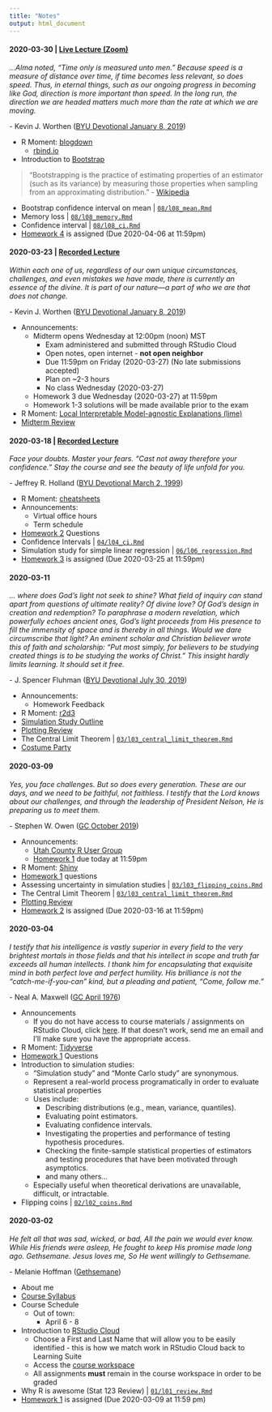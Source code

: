 ```yaml
---
title: "Notes"
output: html_document
---
```


<!--
Schedule:
2019-09-30: In class midterm review
2019-10-02: Midterm due. class canceled 
2019-10-07: Finish BS. Introduce permutations (lecture 10) HW 4 is due. HW 5 is assigned.
2019-10-09: Further permutations (finish lecture 10)
2019-10-14: HW 5 is due. Tidyverse examples. 
2019-10-16 (family pictures): Final review (TAs handle the review)
2019-10-21: Last day of class; final exam due; class canceled

Possible R Moments:
- opencpu
- htmlwidgets
- RMarkdown
- h2o
- drake
- charlatan


#### 2018-10-18

*My God hath been my support; he hath led me through mine afflictions in the 
wilderness; and he hath preserved me upon the waters of the great deep. He hath 
filled me with his love, even unto the consuming of my flesh. He hath confounded 
mine enemies, unto the causing of them to quake before me.*

\- [2 Nephi 4:20-22](https://www.lds.org/scriptures/bofm/2-ne/4.20-22)

+ Announcements
  + Final exam starts tomorrow at 8am and is due Monday (2018-10-22) at 11:59pm
  + No class on Tuesday (2018-10-23)
+ R Moment: [Hands-On Programming with R](https://rstudio-education.github.io/hopr/index.html)
+ Intro to the [Tidyverse](https://www.tidyverse.org)

![](data-science-workflow.png)

  + [Data sets](https://www.kaggle.com/datasets)
  + [NBA EDA](https://github.com/byu-stat-223/nba-players)
  + [Google Playstore EDA](https://github.com/byu-stat-223/google-playstore)


#### 2019-04-15

*Considering the Savior’s great promise for peace in this life and eternal life 
in the life to come, discipleship is a price worth paying. It is a price we cannot 
afford not to pay. By measure, the requirements of discipleship are much, much 
less than the promised blessings.*

\- James E. Faust ([GC October 2006](https://www.lds.org/general-conference/2006/10/discipleship?lang=eng){target="_blank"})

+ Announcements:
  + Final exam opens 6:00pm Today
    + Exam administered and submitted through RStudio Cloud
    + Open notes, open internet - not open neighbor
    + Due 11:59pm on Wednesday (2019-04-17)
    + No class on Wednesday (2019-04-17)
    + Plan on ~2-3 hours
+ R Moment: [rvest](https://rvest.tidyverse.org/index.html){target="_blank"}
+ [Practice Final](https://rstudio.cloud/spaces/12013/project/307411){target="_blank"}
+ Installing R and RStudio
  + [R](https://cran.r-project.org/){target="_blank}
  + [RStudio](https://www.rstudio.com/products/rstudio/download/#download){target="_blank}

#### 2019-12-09

*The Lord is with us, mindful of us and blessing us in ways only He can do.
Prayer can call down the strength and the revelation that we need to center our
thoughts on Jesus Christ and His atoning sacrifice. The Lord knew that at times
we would feel fear. I have been there and so have you, which is why the
scriptures are replete with the Lord’s counsel: “Be of good cheer, and do not
fear.”*

\- Ronald A. Rasband ([GC October
2018](https://www.lds.org/general-conference/2018/10/be-not-troubled?lang=eng){target="_blank"})

+ Announcements:
  + Final exam opens at 6:30pm today
    + Exam administered and submitted through RStudio Cloud
    + Open notes, open internet - not open neighbor
    + No class on Wednesday (2019-12-11)
    + Due 11:59pm on Wednesday (2019-12-11)
    + Plan on ~2-3 hours
+ R Moment: [Plumber](https://www.rplumber.io/){target="_blank"}
+ [Homework 5](https://rstudio.cloud/spaces/36306/project/664618){target="_blank"} Questions
+ [Enter the Tidyverse](https://www.tidyverse.org/){target="_blank"}

    ![](data-science-workflow.png)

  + [Tidy Tuesday Data](https://github.com/rfordatascience/tidytuesday){target="_blank"}

#### 2019-12-04

*Considering the Savior’s great promise for peace in this life and eternal life 
in the life to come, discipleship is a price worth paying. It is a price we cannot 
afford not to pay. By measure, the requirements of discipleship are much, much 
less than the promised blessings.*

\- James E. Faust ([GC October 2006](https://www.lds.org/general-conference/2006/10/discipleship?lang=eng){target="_blank"})

+ Announcements:
  + Final exam opens 6:30pm Monday, 2019-12-09
    + Exam administered and submitted through RStudio Cloud
    + Open notes, open internet - not open neighbor
    + Due 11:59pm on Wednesday (2019-12-11)
    + Plan on ~2-3 hours
+ R Moment: [h2o](https://www.h2o.ai/){target="_blank"}
+ Midterm results:
  ![](exam-1-grade-distribution.png)
+ [Homework 5](https://rstudio.cloud/spaces/36306/project/664618){target="_blank"} Questions
+ [Exam Review](https://rstudio.cloud/spaces/36306/project/664665){target="_blank"}
  + Exam 5: Movies
  + Exam 4: General Conference
  
  
#### 2020-02-12
- RStudio Connect / Quickstart R moment
- Midterm solutions / grades
- Tidyverse day

#### 2020-02-18
- Bootstrapping and permutation testing - relationship and comparison

#### 2020-02-19
- Tidy non-parametrics (infer package)

#### 2020-02-24
- Final exam review

#### 2020-02-26
- Class canceled for exam

#### 2020-02-19

<iframe src="https://drive.google.com/file/d/1skjOSrn2xTRha_xDiGb9Cdm-xGV5sILf/preview" width="640" height="480"></iframe>

#### 2020-02-18

<iframe src="https://drive.google.com/file/d/1Z2cQInRqGnUXsgygJDwmySOjnU3MlTG0/preview" width="640" height="480"></iframe>

#### 2020-02-12

*Considering the Savior’s great promise for peace in this life and eternal life 
in the life to come, discipleship is a price worth paying. It is a price we cannot 
afford not to pay. By measure, the requirements of discipleship are much, much 
less than the promised blessings.*

\- James E. Faust ([GC October 2006](https://www.lds.org/general-conference/2006/10/discipleship?lang=eng){target="_blank"})

+ Announcements
  + [Domo Hackathon](domo-hackathon.png)
  + Lecture videos for next week will be posted on the course website
  + Optional TA labs next Tuesday and Wednesday, 3:00-4:30pm in 2104 JKB
  + Final exam
    + Exam administered and submitted through RStudio Cloud
    + Open notes, open internet - **not open neighbor**
    + Plan on ~2-3 hours
    + Review in class Monday, February 24
    + Exam opens ~6:30pm on February 24
    + Exam due 11:59pm on Wednesday (2020-02-26) (No late submissions accepted)
    + No class Wendesday (2020-02-26)
+ R Moment: [RStudio Connect](https://rstudio.com/products/connect/){target="_blank"} & [RStudio Quickstart](https://rstudio.com/products/quickstart/){target="_blank"}
+ [Homework 5](https://rstudio.cloud/spaces/44710/project/816502){target="_blank"} Questions
+ Midterm Grades  
![](exam-1-grade-distribution.png)
+ [Enter the Tidyverse](https://www.tidyverse.org/){target="_blank"}  
![](data-science-workflow.png)
+ [Tidy Tuesday Data](https://github.com/rfordatascience/tidytuesday){target="_blank"}

#### 2020-02-10

*Our present and our future will be happier if we are all always conscious of
the future. As we make current decisions we should always be asking "where will
this lead?"*

\- Dallin H. Oaks ([GC April
2019](https://www.lds.org/general-conference/2019/04/media/session_3_talk_8/6023569787001?lang=eng){target="_blank"})

+ Announcements:
  + Upcoming schedule
  + [Homework 4](https://rstudio.cloud/spaces/44710/project/816501){target="_blank"} due tonight at 11:59pm
+ R Moment: [Plumber](https://www.rplumber.io/){target="_blank"}
+ Introduction to [Permutation Tests](https://en.wikipedia.org/wiki/Resampling_(statistics)#Permutation_tests){target="_blank"}
![Hypothesis testing visualization](hypothesis-testing.png)

+ [There is only one test](http://allendowney.blogspot.com/2016/06/there-is-still-only-one-test.html){target="_blank"}
  + Brothers | [`10/l10_brothers.Rmd`](https://rstudio.cloud/spaces/54745/project/996769){target="_blank"}
  + Faithful | [`10/l10_faithful.Rmd`](https://rstudio.cloud/spaces/54745/project/996769){target="_blank"}
  + GPA | [`10/l10_gpa.Rmd`](https://rstudio.cloud/spaces/54745/project/996769){target="_blank"}
+ [Homework 5](https://rstudio.cloud/spaces/44710/project/816502){target="_blank"} Assigned (Due 2020-12-19 at 11:59pm)

#### 2020-02-05

*Chidi, here's the thing with stuff. You can look at a problem from every angle
and drive yourself crazy, but sometimes, you just gotta huck a Molotov cocktail
at a drone and see what happens... I mean, where I'm from, most things blow up
eventually. So I learned that when something dope comes along, you gotta lock it
down. If you're always frozen in fear and taking too long to think about what to
do, you'll miss your opportunity and maybe get sucked into the propeller of a
swamp boat.*

\- Jason Mendoza ([The Good Place S4
E09](https://en.wikipedia.org/wiki/The_Good_Place){target="_blank"})

+ Announcements
  + [RStudio, PBC](https://blog.rstudio.com/2020/01/29/rstudio-pbc){target="_blank"}
  + Grading for midterm is ongoing and will be discussed next week
  + Midterm solutions will be provided next week
+ R Moment: [goodshirt](https://github.com/adam-gruer/goodshirt){target="_blank"} and [bortles](https://github.com/adam-gruer/bortles){target="_blank"}
+ [Homework 4](https://rstudio.cloud/spaces/44710/project/816501){target="_blank"} Questions
+ Bootstrap Continued
  + Bootstrap coverage | [`09/l09_bs_coverage.Rmd`](https://rstudio.cloud/spaces/54745/project/996769){target="_blank"}
  + Bootstrap troubles | [`09/l09_bs_troubles.Rmd`](https://rstudio.cloud/spaces/54745/project/996769){target="_blank"}

<!--
#### 2019-11-18

*Your struggles do not define you, but they can refine you.*

\- Reyna I. Aburto (GC October 2019)

+ Announcements
  + Exam 1 opens today at approximately 6:30pm
  + Exam administered and submitted through RStudio Cloud
  + Open notes, open internet - **not open neighbor**
  + Due 11:59pm on Wednesday (2019-11-20) (No late submissions accepted)
  + Plan on ~2-3 hours
  + No class Wednesday (2019-11-20)
+ R Moment: [reticulate](https://rstudio.github.io/reticulate/){target="_blank"}
+ [Homework 4](https://rstudio.cloud/spaces/36306/project/664614){target="_blank"} Questions
+ [Exam Review](https://rstudio.cloud/spaces/36306/project/664663){target="_blank"}
  + Exam 3: Late
  + Exam 5: E-commerce
  + Exam 4: Mike Trout

#### 2019-11-13 | [**Live Lecture (Zoom)**](https://byu.zoom.us/j/446827791){target="_blank"}

*...Alma noted, “Time only is measured unto men.” Because speed is a measure of
distance over time, if time becomes less relevant, so does speed. Thus, in
eternal things, such as our ongoing progress in becoming like God, direction is
more important than speed. In the long run, the direction we are headed matters
much more than the rate at which we are moving.*

\- Kevin J. Worthen ([BYU Devotional January 8,
2019](https://speeches.byu.edu/talks/kevin-j-worthen_knowing-who-you-are/){target="_blank"})

+ Announcements:
  + Exam 1 opens a on Monday (2019-11-18)
    + In class review on Monday (2019-11-18)
    + Exam administered and submitted through RStudio Cloud
    + Open notes, open internet - **not open neighbor**
    + Due 11:59pm on Wednesday (2019-11-20) (No late submissions accepted)
    + Plan on ~2-3 hours
    + No class Wednesday (2019-11-20)
+ R Moment: [blogdown](https://bookdown.org/yihui/blogdown/){target="_blank"}
  + [rbind.io](https://support.rbind.io/about/)
+ [Hypothesis Testing](https://rstudio.cloud/spaces/54745/project/996769){target="_blank"} (`05/l05_mean.Rmd`)
+ Introduction to [Bootstrap](https://en.wikipedia.org/wiki/Bootstrapping_(statistics)){target="_blank"}

    "Bootstrapping is the practice of estimating properties of an estimator
    (such as its variance) by measuring those properties when sampling from an
    approximating distribution." -
    [Wikipedia](https://en.wikipedia.org/wiki/Bootstrapping_(statistics)){target="_blank"}

  + [Bootstrap confidence interval on mean](https://rstudio.cloud/spaces/54745/project/996769){target="_blank"}
(`08/l08_mean.Rmd`)
  + [Memory loss](https://rstudio.cloud/spaces/54745/project/996769){target="_blank"}
(`08/l08_memory.Rmd`)
  + [Confidence interval](https://rstudio.cloud/spaces/54745/project/996769){target="_blank"}
(`08/l08_ci.Rmd`)
+ [Homework 4](https://rstudio.cloud/spaces/36306/project/664614){target="_blank"} is assigned (due 2019-11-25 at 11:59pm)
-->

#### 2020-03-30 | [**Live Lecture (Zoom)**](https://byu.zoom.us/j/446827791){target="_blank"}

*...Alma noted, “Time only is measured unto men.” Because speed is a measure of
distance over time, if time becomes less relevant, so does speed. Thus, in
eternal things, such as our ongoing progress in becoming like God, direction is
more important than speed. In the long run, the direction we are headed matters
much more than the rate at which we are moving.*

\- Kevin J. Worthen ([BYU Devotional January 8,
2019](https://speeches.byu.edu/talks/kevin-j-worthen_knowing-who-you-are/){target="_blank"})

+ R Moment: [blogdown](https://bookdown.org/yihui/blogdown/){target="_blank"}
  + [rbind.io](https://support.rbind.io/about/)

+ Introduction to [Bootstrap](https://en.wikipedia.org/wiki/Bootstrapping_(statistics)){target="_blank"}

> "Bootstrapping is the practice of estimating properties of an estimator
(such as its variance) by measuring those properties when sampling from an
approximating distribution." -
[Wikipedia](https://en.wikipedia.org/wiki/Bootstrapping_(statistics)){target="_blank"}

+ Bootstrap confidence interval on mean | [`08/l08_mean.Rmd`](https://rstudio.cloud/spaces/54745/project/996769){target="_blank"}
+ Memory loss | [`08/l08_memory.Rmd`](https://rstudio.cloud/spaces/54745/project/996769){target="_blank"}
+ Confidence interval | [`08/l08_ci.Rmd`](https://rstudio.cloud/spaces/54745/project/996769){target="_blank"}
+ [Homework 4](https://rstudio.cloud/spaces/54745/project/996773){target="_blank"} is assigned (Due 2020-04-06 at 11:59pm)

#### 2020-03-23 | [**Recorded Lecture**](https://byu.box.com/s/sae8a2l44yyn9g2enu6f1bnsntbzb0af){target="_blank"}

*Within each one of us, regardless of our own unique circumstances, challenges,
and even mistakes we have made, there is currently an essence of the divine. It
is part of our nature—a part of who we are that does not change.*

\- Kevin J. Worthen ([BYU Devotional January 8, 2019](https://speeches.byu.edu/talks/kevin-j-worthen_knowing-who-you-are/){target="_blank"})

+ Announcements:
  + Midterm opens Wednesday at 12:00pm (noon) MST
    + Exam administered and submitted through RStudio Cloud
    + Open notes, open internet - **not open neighbor**
    + Due 11:59pm on Friday (2020-03-27) (No late submissions accepted)
    + Plan on ~2-3 hours
    + No class Wednesday (2020-03-27)
  + Homework 3 due Wednesday (2020-03-27) at 11:59pm
  + Homework 1-3 solutions will be made available prior to the exam
+ R Moment: [Local Interpretable Model-agnostic Explanations (lime)](https://github.com/thomasp85/lime){target="_blank"}
+ [Midterm Review](https://rstudio.cloud/spaces/54745/project/996775){target="_blank"}

#### 2020-03-18 | [**Recorded Lecture**](https://byu.box.com/s/an87psv7hh7obrhku60ohpdmsdvsahad){target="_blank"}

*Face your doubts. Master your fears. “Cast not away therefore your confidence.”
Stay the course and see the beauty of life unfold for you.*

\- Jeffrey R. Holland ([BYU Devotional March 2, 1999](https://speeches.byu.edu/talks/jeffrey-r-holland_cast-not-away-therefore-your-confidence/){target="_blank"})

+ R Moment: [cheatsheets](https://www.rstudio.com/resources/cheatsheets/){target="_blank"}
+ Announcements:
  + Virtual office hours
  + Term schedule
+ [Homework 2](https://rstudio.cloud/spaces/54745/project/996771){target="_blank"} Questions
+ Confidence Intervals | [`04/l04_ci.Rmd`](https://rstudio.cloud/spaces/54745/project/996769){target="_blank"}
+ Simulation study for simple linear regression | [`06/l06_regression.Rmd`](https://rstudio.cloud/spaces/54745/project/996769){target="_blank"}
+ [Homework 3](https://rstudio.cloud/spaces/54745/project/996772){target="_blank"} is assigned (Due 2020-03-25 at 11:59pm)


#### 2020-03-11

*... where does God’s light not seek to shine? What field of inquiry can stand
apart from questions of ultimate reality? Of divine love? Of God’s design in
creation and redemption? To paraphrase a modern revelation, which powerfully
echoes ancient ones, God’s light proceeds from His presence to fill the
immensity of space and is thereby in all things. Would we dare circumscribe that
light? An eminent scholar and Christian believer wrote this of faith and
scholarship: “Put most simply, for believers to be studying created things is to
be studying the works of Christ.” This insight hardly limits learning. It should
set it free.*

\- J. Spencer Fluhman ([BYU Devotional July 30,
2019](https://speeches.byu.edu/talks/j-spencer-fluhman/the-university-and-the-kingdom-of-god/){target="_blank"})

+ Announcements:
  + Homework Feedback
+ R Moment: [r2d3](https://rstudio.github.io/r2d3/){target="_blank"}
+ [Simulation Study Outline](sim-study-outline.html)
+ [Plotting Review](https://rstudio.cloud/spaces/54745/project/996780){target="_blank"}
+ The Central Limit Theorem |
[`03/l03_central_limit_theorem.Rmd`](https://rstudio.cloud/spaces/54745/project/996769){target="_blank"}
+ [Costume Party](https://rstudio.cloud/spaces/54745/project/996779){target="_blank"}

#### 2020-03-09

*Yes, you face challenges. But so does every generation. These are our days, and
we need to be faithful, not faithless. I testify that the Lord knows about our
challenges, and through the leadership of President Nelson, He is preparing us
to meet them.*

\- Stephen W. Owen ([GC October 2019](https://www.churchofjesuschrist.org/study/general-conference/2019/10/13owen?lang=eng){target="_blank"})

+ Announcements:
  + [Utah County R User Group](https://www.meetup.com/utah-county-rug){target="_blank"}
  + [Homework 1](https://rstudio.cloud/spaces/54745/project/996770){target="_blank"} due today at 11:59pm
+ R Moment: [Shiny](http://shiny.rstudio.com/){target="_blank"}
+ [Homework 1](https://rstudio.cloud/spaces/44710/project/816498){target="_blank"} questions
+ Assessing uncertainty in simulation studies | [`03/l03_flipping_coins.Rmd`](https://rstudio.cloud/spaces/54745/project/996769){target="_blank"}
+ The Central Limit Theorem | [`03/l03_central_limit_theorem.Rmd`](https://rstudio.cloud/spaces/54745/project/996769){target="_blank"}
+ [Plotting Review](https://rstudio.cloud/spaces/54745/project/996780){target="_blank"}
+ [Homework 2](https://rstudio.cloud/spaces/54745/project/996771){target="_blank"} is assigned (Due 2020-03-16 at 11:59pm)

#### 2020-03-04

*I testify that his intelligence is vastly superior in every field to the very 
brightest mortals in those fields and that his intellect in scope and truth far 
exceeds all human intellects. I thank him for encapsulating that exquisite mind 
in both perfect love and perfect humility. His brilliance is not the 
“catch-me-if-you-can” kind, but a pleading and patient, “Come, follow me.”*

\- Neal A. Maxwell ([GC April 1976](https://www.lds.org/general-conference/1976/04/jesus-of-nazareth-savior-and-king?lang=eng){target="_blank"})

+ Announcements
  + If you do not have access to course materials / assignments on RStudio
  Cloud, click
  [here](https://rstudio.cloud/spaces/54745/join?access_code=vXfSwTSMrsYrikBaaoNmkhsS%2BXK5oLwQXtl3R0Ij){target="_blank"}.
  If that doesn't work, send me an email and I'll make sure you have the
  appropriate access.
+ R Moment: [Tidyverse](https://www.tidyverse.org/){target="_blank"}
+ [Homework 1](https://rstudio.cloud/spaces/54745/project/996770){target="_blank"} Questions
+ Introduction to simulation studies:
  + "Simulation study" and "Monte Carlo study" are synonymous.
  + Represent a real-world process programatically in order to evaluate statistical
  properties
  + Uses include:
    + Describing distributions (e.g., mean, variance, quantiles).
    + Evaluating point estimators.
    + Evaluating confidence intervals.
    + Investigating the properties and performance of testing hypothesis procedures.
    + Checking the finite-sample statistical properties of estimators and testing 
    procedures that have been motivated through asymptotics.
    + and many others...
  + Especially useful when theoretical derivations are unavailable, difficult, 
    or intractable.
+ Flipping coins | [`02/l02_coins.Rmd`](https://rstudio.cloud/spaces/54745/project/996769){target="_blank"}

#### 2020-03-02

*He felt all that was sad, wicked, or bad,
All the pain we would ever know.
While His friends were asleep, He fought to keep
His promise made long ago.
Gethsemane. Jesus loves me,
So He went willingly to Gethsemane.*

\- Melanie Hoffman ([Gethsemane](https://www.lds.org/friend/2018/03/gethsemane?lang=eng){target="_blank"})

+ About me
+ [Course Syllabus](syllabus.html)
+ Course Schedule
  + Out of town:
    + April 6 - 8
+ Introduction to [RStudio Cloud](https://rstudio.cloud){target="_blank"}
  + Choose a First and Last Name that will allow you to be easily identified - this is how we match work in RStudio Cloud back to Learning Suite
  + Access the [course workspace](https://rstudio.cloud/spaces/54745/join?access_code=vXfSwTSMrsYrikBaaoNmkhsS%2BXK5oLwQXtl3R0Ij){target="_blank"}
  + All assignments **must** remain in the course workspace in order to be graded
+ Why R is awesome (Stat 123 Review) | [`01/l01_review.Rmd`](https://rstudio.cloud/spaces/54745/project/996769){target="_blank"}
+ [Homework 1](https://rstudio.cloud/spaces/54745/project/996770){target="_blank"} is assigned (Due 2020-03-09 at 11:59 pm)
